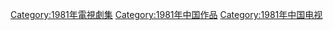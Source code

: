 {{Catnav|頁面分類|...|电视节目|电视剧|每年電視影集|1981年電視影集}}
{{Catnav|頁面分類|...|电视节目|电视剧|各國電視劇|中国电视剧|每年中國電視劇集}}

{{cat year nav
| year = 1981
| cat = 中國電視劇集 
| sortkey = 中國電視劇集
| article = 中國電視劇
| in = 
}}
[[Category:1981年電視劇集|Category:1981年電視劇集]]
[[Category:1981年中国作品|Category:1981年中国作品]]
[[Category:1981年中国电视|Category:1981年中国电视]]